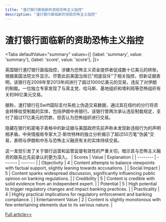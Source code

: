 ```yaml
---
title: "渣打银行面临新的资助恐怖主义指控"
description: "渣打银行面临新的资助恐怖主义指控"
---
```



# 渣打银行面临新的资助恐怖主义指控


<Tabs
	defaultValue="summary"
	values={[
	{label: 'summary', value: 'summary'},
	{label: 'score', value: 'score'},
]}>
<TabItem value="summary">


英国银行渣打银行面临指控，涉嫌为恐怖主义资金提供者促成数十亿美元的转账，根据美国法院文件显示。尽管此前美国当局已"彻底驳斥"了相关指控，但新证据表明，该银行在2008年至2013年间进行了超过1000亿美元的交易，违反了对伊朗的制裁。一位独立专家发现了与真主党、哈马斯、基地组织和塔利班等恐怖组织有关的96亿美元交易。

据称，渣打银行在Swift国际支付系统上伪造交易数据，通过其在纽约的分行将资金转移给受制裁的实体，包括伊朗中央银行。该银行曾两次承认违反制裁规定，支付了超过17亿美元的罚款，但否认为恐怖组织进行交易。

隐藏在银行机密电子表格中的新证据与美国政府先前声称未发现新违规行为的声明相矛盾。中央情报局专家大卫·斯坎特林的独立分析揭示了超过50万笔"伪装"交易，表明与伊朗和中东与恐怖主义融资有关的实体持续交易。

这一发现引发了关于银行运营和监管监督有效性的严重关切，暗示其与恐怖主义融资的联系比先前承认的更为深入。
</TabItem>
<TabItem value="score">
	| Scores     | Value   | Explanation |
	| -------- | ------- | ------- |
	| Objectivity  | 4    | Content attempts to balance viewpoints with factual support, slightly leaning towards accusations.    |
	| Social Impact | 5     | Content sparks widespread discussion, significantly influencing public opinion on banking regulations.    |
	| Credibility    | 5    | Content is credible with solid evidence from an independent expert.    |
	| Potential    | 5    | High potential to trigger regulatory changes and impact banking practices.    |
	| Practicality    | 4    | Highly practical implications for regulatory enforcement and banking compliance.    |
	| Entertainment Value    | 2    | Content is slightly monotonous with few entertaining elements due to its serious nature.    |
</TabItem>
</Tabs>

[Full article>>](https://www.bbc.com/news/articles/cd11j09q2llo)
